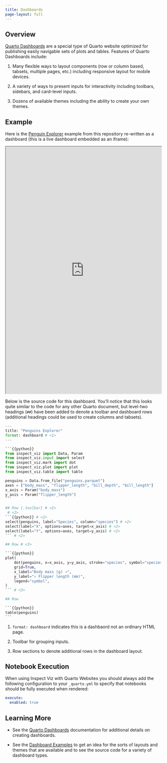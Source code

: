 ```yaml
---
title: Dashboards
page-layout: full
---
```


## Overview

[Quarto Dashboards](https://quarto.org/docs/dashboards/) are a special type of Quarto website optimized for publishing easily navigable sets of plots and tables. Features of Quarto Dashboards include:

1. Many flexible ways to layout components (row or column based, tabsets, multiple pages, etc.) including responsive layout for mobile devices.

2. A variety of ways to present inputs for interactivity including toolbars, sidebars, and card-level inputs.

3. Dozens of available themes including the ability to create your own themes.

## Example

Here is the [Penguin Explorer](examples/general/penguins/index.qmd) example from this repository re-written as a dashboard (this is a live dashboard embedded as an iframe):

```{=html}
<iframe src="https://jja.quarto.pub/penguins-explorer/" style="width: 100%; height: 800px;" class="border column-body-outset-right"></iframe>
```

Below is the source code for this dashboard. You'll notice that this looks quite similar to the code for any other Quarto document, but level-two headings (`##`) have been added to denote a toolbar and dashboard rows (additional headings could be used to create columns and tabsets). 

````python
---
title: "Penguins Explorer"
format: dashboard # <1>
---

```{{python}}
from inspect_viz import Data, Param
from inspect_viz.input import select
from inspect_viz.mark import dot
from inspect_viz.plot import plot
from inspect_viz.table import table

penguins = Data.from_file("penguins.parquet")
axes = ["body_mass", "flipper_length", "bill_depth", "bill_length"]
x_axis = Param("body_mass")
y_axis = Param("flipper_length")
```

## Row {.toolbar} # <2>
 # <2>
```{{python}} # <2>
select(penguins, label="Species", column="species") # <2>
select(label="X", options=axes, target=x_axis) # <2>
select(label="Y", options=axes, target=y_axis) # <2>
``` # <2>

## Row # <3>

```{{python}}
plot(
    dot(penguins, x=x_axis, y=y_axis, stroke="species", symbol="species"),
    grid=True,
    x_label="Body mass (g) →",
    y_label="↑ Flipper length (mm)",
    legend="symbol",
)
``` # <3>

## Row

```{{python}}
table(penguins)
```
````

1. `format: dashboard` indicates this is a dashbaord not an ordinary HTML page.

2. Toolbar for grouping inputs.

3. Row sections to denote additional rows in the dashboard layout.

## Notebook Execution

When using Inspect Viz with Quarto Websites you should always add the following configuration to your `_quarto.yml` to specify that notebooks should be fully executed when rendered:

```.yaml
execute: 
  enabled: true
```

## Learning More

- See the [Quarto Dashboards](https://quarto.org/docs/dashboards/) documentation for additional details on creating dashboards.

- See the [Dashboard Examples](https://quarto.org/docs/gallery/#dashboards) to get an idea for the sorts of layouts and themes that are available and to see the source code for a variety of dashboard types.